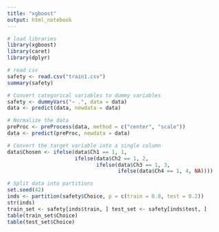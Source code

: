 ---
title: "xgboost"
output: html_notebook
---

```{r}
# load libraries
library(xgboost)
library(caret)
library(dplyr)
```

```{r}
# read csv
safety <- read.csv("train1.csv")
summary(safety)
```

```{r}
# Convert categorical variables to dummy variables
safety <- dummyVars("~ .", data = data)
data <- predict(data, newdata = data)

# Normalize the data
preProc <- preProcess(data, method = c("center", "scale"))
data <- predict(preProc, newdata = data)

# Convert the target variable into a single column
data$Chosen <- ifelse(data$Ch1 == 1, 1,
                      ifelse(data$Ch2 == 1, 2,
                             ifelse(data$Ch3 == 1, 3,
                                    ifelse(data$Ch4 == 1, 4, NA))))
```


```{r}
# Split data into partitions 
set.seed(42) 
inds <- partition(safety$Choice, p = c(train = 0.8, test = 0.2)) 
str(inds)
train_set <- safety[inds$train, ] test_set <- safety[inds$test, ] 
table(train_set$Choice) 
table(test_set$Choice)
```









